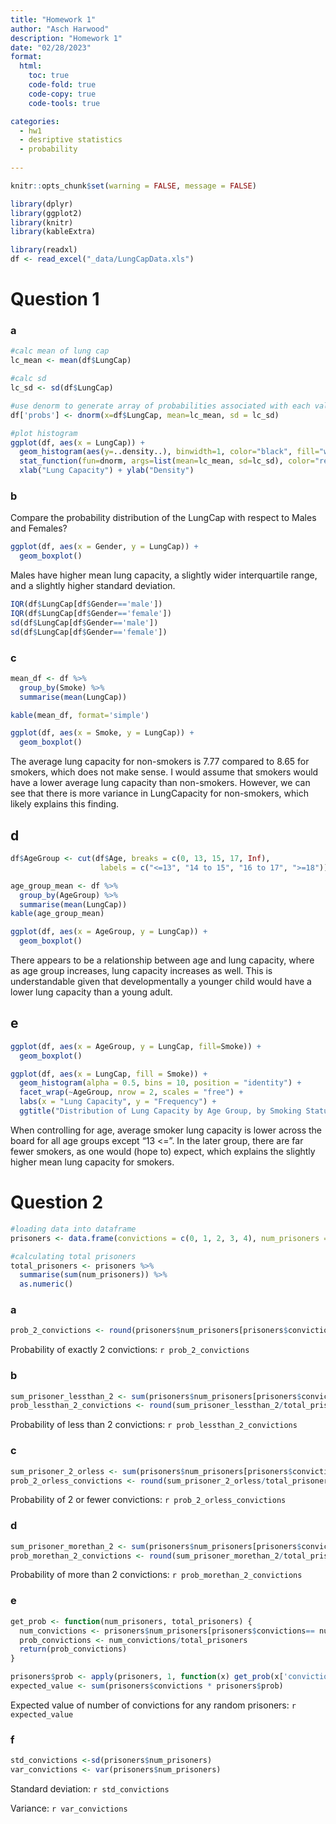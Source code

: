 ```yaml
---
title: "Homework 1"
author: "Asch Harwood"
description: "Homework 1"
date: "02/28/2023"
format:
  html:
    toc: true
    code-fold: true
    code-copy: true
    code-tools: true

categories:
  - hw1
  - desriptive statistics 
  - probability
  
---
```


```r
knitr::opts_chunk$set(warning = FALSE, message = FALSE) 
```

```r
library(dplyr)
library(ggplot2)
library(knitr)
library(kableExtra)
```


```r
library(readxl)
df <- read_excel("_data/LungCapData.xls")
```

# Question 1

### a

```r
#calc mean of lung cap
lc_mean <- mean(df$LungCap)

#calc sd
lc_sd <- sd(df$LungCap)

#use denorm to generate array of probabilities associated with each value of lung cap
df['probs'] <- dnorm(x=df$LungCap, mean=lc_mean, sd = lc_sd)

#plot histogram
ggplot(df, aes(x = LungCap)) + 
  geom_histogram(aes(y=..density..), binwidth=1, color="black", fill="white") +
  stat_function(fun=dnorm, args=list(mean=lc_mean, sd=lc_sd), color="red") +
  xlab("Lung Capacity") + ylab("Density")
```

### b

Compare the probability distribution of the LungCap with respect to Males and Females? 


```r
ggplot(df, aes(x = Gender, y = LungCap)) +
  geom_boxplot()
```
Males have higher mean lung capacity, a slightly wider interquartile range, and a slightly higher standard deviation.

```r
IQR(df$LungCap[df$Gender=='male'])
IQR(df$LungCap[df$Gender=='female'])
sd(df$LungCap[df$Gender=='male'])
sd(df$LungCap[df$Gender=='female'])
```


### c

```r
mean_df <- df %>%
  group_by(Smoke) %>%
  summarise(mean(LungCap))

kable(mean_df, format='simple')
```

```r
ggplot(df, aes(x = Smoke, y = LungCap)) +
  geom_boxplot()
```

The average lung capacity for non-smokers is 7.77 compared to 8.65 for smokers, which does not make sense. I would assume that smokers would have a lower average lung capacity than non-smokers. However, we can see that there is more variance in LungCapacity for non-smokers, which likely explains this finding.


## d

```r
df$AgeGroup <- cut(df$Age, breaks = c(0, 13, 15, 17, Inf),
                    labels = c("<=13", "14 to 15", "16 to 17", ">=18"))
```


```r
age_group_mean <- df %>%
  group_by(AgeGroup) %>%
  summarise(mean(LungCap))
kable(age_group_mean)
```

```r
ggplot(df, aes(x = AgeGroup, y = LungCap)) +
  geom_boxplot()
```
There appears to be a relationship between age and lung capacity, where as age group increases, lung capacity increases as well. This is understandable given that developmentally a younger child would have a lower lung capacity than a young adult.


## e

```r
ggplot(df, aes(x = AgeGroup, y = LungCap, fill=Smoke)) +
  geom_boxplot() 
```


```r
ggplot(df, aes(x = LungCap, fill = Smoke)) +
  geom_histogram(alpha = 0.5, bins = 10, position = "identity") +
  facet_wrap(~AgeGroup, nrow = 2, scales = "free") +
  labs(x = "Lung Capacity", y = "Frequency") +
  ggtitle("Distribution of Lung Capacity by Age Group, by Smoking Status")
```

When controlling for age, average smoker lung capacity is lower across the board for all age groups except "13 <=". In the later group, there are far fewer smokers, as one would (hope to) expect, which explains the slightly higher mean lung capacity for smokers. 


# Question 2


```r
#loading data into dataframe
prisoners <- data.frame(convictions = c(0, 1, 2, 3, 4), num_prisoners = c(128, 434, 160, 64, 24))

#calculating total prisoners
total_prisoners <- prisoners %>%
  summarise(sum(num_prisoners)) %>%
  as.numeric()
```
### a 

```r
prob_2_convictions <- round(prisoners$num_prisoners[prisoners$convictions==2]/ total_prisoners,2)

```

Probability of exactly 2 convictions: `r prob_2_convictions`

### b


```r
sum_prisoner_lessthan_2 <- sum(prisoners$num_prisoners[prisoners$convictions<2])
prob_lessthan_2_convictions <- round(sum_prisoner_lessthan_2/total_prisoners, 2)
```

Probability of less than 2 convictions: `r prob_lessthan_2_convictions`

### c


```r
sum_prisoner_2_orless <- sum(prisoners$num_prisoners[prisoners$convictions<=2])
prob_2_orless_convictions <- round(sum_prisoner_2_orless/total_prisoners, 2)
```

Probability of 2 or fewer convictions: `r prob_2_orless_convictions`

### d


```r
sum_prisoner_morethan_2 <- sum(prisoners$num_prisoners[prisoners$convictions>2])
prob_morethan_2_convictions <- round(sum_prisoner_morethan_2/total_prisoners,2)
```

Probability of more than 2 convictions: `r prob_morethan_2_convictions`

### e

```r
get_prob <- function(num_prisoners, total_prisoners) {
  num_convictions <- prisoners$num_prisoners[prisoners$convictions== num_prisoners]
  prob_convictions <- num_convictions/total_prisoners
  return(prob_convictions)
}

prisoners$prob <- apply(prisoners, 1, function(x) get_prob(x['convictions'], 810))
expected_value <- sum(prisoners$convictions * prisoners$prob)

```

Expected value of number of convictions for any random prisoners: `r expected_value`

### f


```r
std_convictions <-sd(prisoners$num_prisoners)
var_convictions <- var(prisoners$num_prisoners)
```

Standard deviation: `r std_convictions`

Variance: `r var_convictions`

